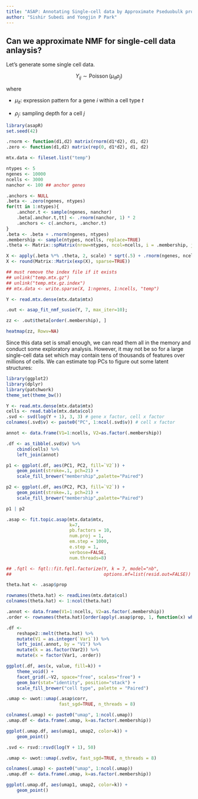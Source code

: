 ```yaml
---
title: "ASAP: Annotating Single-cell data by Approximate Pseduobulk projection"
author: "Sishir Subedi and Yongjin P Park"
---
```


## Can we approximate NMF for single-cell data anlaysis?

Let's generate some single cell data.

$$Y_{ij} \sim \operatorname{Poisson}(\mu_{it} \rho_{j})$$

where

* $\mu_{it}$: expression pattern for a gene $i$ within a cell type $t$

* $\rho_{j}$: sampling depth for a cell $j$

```r
library(asapR)
set.seed(42)

.rnorm <- function(d1,d2) matrix(rnorm(d1*d2), d1, d2)
.zero <- function(d1,d2) matrix(rep(0, d1*d2), d1, d2)

mtx.data <- fileset.list("temp")

ntypes <- 5
ngenes <- 10000
ncells <- 3000
nanchor <- 100 ## anchor genes 

.anchors <- NULL
.beta <- .zero(ngenes, ntypes)
for(tt in 1:ntypes){
    .anchor.t <- sample(ngenes, nanchor)
    .beta[.anchor.t,tt] <- .rnorm(nanchor, 1) * 2
    .anchors <- c(.anchors, .anchor.t)
}
.beta <- .beta + .rnorm(ngenes, ntypes)
.membership <- sample(ntypes, ncells, replace=TRUE)
.theta <- Matrix::spMatrix(nrow=ntypes, ncol=ncells, i = .membership, j = 1:ncells, x = rep(1, ncells))

X <- apply(.beta %*% .theta, 2, scale) * sqrt(.5) + .rnorm(ngenes, ncells) * sqrt(.5)
X <- round(Matrix::Matrix(exp(X), sparse=TRUE))

## must remove the index file if it exists
## unlink("temp.mtx.gz")
## unlink("temp.mtx.gz.index")
## mtx.data <- write.sparse(X, 1:ngenes, 1:ncells, "temp")

Y <- read.mtx.dense(mtx.data$mtx)

.out <- asap_fit_nmf_susie(Y, 7, max_iter=10);

zz <- .out$theta[order(.membership), ]

heatmap(zz, Rowv=NA)

```






Since this data set is small enough, we can read them all in the memory and conduct some exploratory analysis. However, it may not be so for a large single-cell data set which may contain tens of thousands of features over millions of cells. We can estimate top PCs to figure out some latent structures:

```r
library(ggplot2)
library(dplyr)
library(patchwork)
theme_set(theme_bw())

Y <- read.mtx.dense(mtx.data$mtx)
cells <- read.table(mtx.data$col)
.svd <- svd(log(Y + 1), 3, 3) # gene x factor, cell x factor
colnames(.svd$v) <- paste0("PC", 1:ncol(.svd$v)) # cell x factor

annot <- data.frame(V1=1:ncells, V2=as.factor(.membership))
```

```r
.df <- as_tibble(.svd$v) %>%
    cbind(cells) %>% 
    left_join(annot)

p1 <- ggplot(.df, aes(PC1, PC2, fill=`V2`)) +
    geom_point(stroke=.1, pch=21) +
    scale_fill_brewer("membership",palette="Paired")

p2 <- ggplot(.df, aes(PC2, PC3, fill=`V2`)) +
    geom_point(stroke=.1, pch=21) +
    scale_fill_brewer("membership",palette="Paired")

p1 | p2
```


```r
.asap <- fit.topic.asap(mtx.data$mtx,
                        k=7,
                        pb.factors = 10,
                        num.proj = 1,
                        em.step = 1000,
                        e.step = 1,
                        verbose=FALSE,
                        num.threads=8)

## .fqtl <- fqtl::fit.fqtl.factorize(Y, k = 7, model="nb",
##                                   options.mf=list(resid.out=FALSE))

theta.hat <- .asap$prop

rownames(theta.hat) <- readLines(mtx.data$col)
colnames(theta.hat) <- 1:ncol(theta.hat)

.annot <- data.frame(V1=1:ncells, V2=as.factor(.membership))
.order <- rownames(theta.hat)[order(apply(.asap$prop, 1, function(x) which.max(x)))]

.df <-
    reshape2::melt(theta.hat) %>%
    mutate(V1 = as.integer(`Var1`)) %>% 
    left_join(.annot, by = "V1") %>%
    mutate(k = as.factor(Var2)) %>% 
    mutate(x = factor(Var1, .order))

ggplot(.df, aes(x, value, fill=k)) +
    theme_void() +
    facet_grid(.~V2, space="free", scales="free") +
    geom_bar(stat="identity", position="stack") +
    scale_fill_brewer("cell type", palette = "Paired")

```


```r

.umap <- uwot::umap(.asap$corr,
                    fast_sgd=TRUE, n_threads = 8)

colnames(.umap) <- paste0("umap", 1:ncol(.umap))
.umap.df <- data.frame(.umap, k=as.factor(.membership))

ggplot(.umap.df, aes(umap1, umap2, color=k)) +
    geom_point()

```




```r
.svd <- rsvd::rsvd(log(Y + 1), 50)

.umap <- uwot::umap(.svd$v, fast_sgd=TRUE, n_threads = 8)

colnames(.umap) <- paste0("umap", 1:ncol(.umap))
.umap.df <- data.frame(.umap, k=as.factor(.membership))

ggplot(.umap.df, aes(umap1, umap2, color=k)) +
    geom_point()

```

